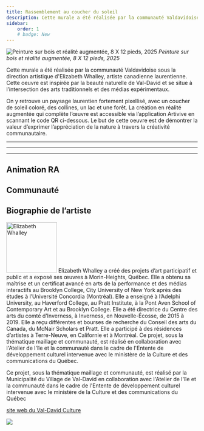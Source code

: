 ```yaml
---
title: Rassemblement au coucher du soleil
description: Cette murale a été réalisée par la communauté Valdavidoise sous la direction artistique d'Elizabeth Whalley, artiste canadienne laurentienne. Cette oeuvre est inspirée par la beauté naturelle de Val-David et se situe à l’intersection des arts traditionnels et des médias expérimentaux.
sidebar:
    order: 1
    # badge: New
---
```



![Peinture sur bois et réalité augmentée, 8 X 12 pieds, 2025](@assets/rassemblement-au-coucher-du-soleil/vd-ar-hero.png)
*Peinture sur bois et réalité augmentée, 8 X 12 pieds, 2025*


Cette murale a été réalisée par la communauté Valdavidoise sous la direction artistique
d'Elizabeth Whalley, artiste canadienne laurentienne. Cette oeuvre est inspirée par la beauté
naturelle de Val-David et se situe à l’intersection des arts traditionnels et des médias
expérimentaux.

On y retrouve un paysage laurentien fortement pixellisé, avec un coucher de soleil coloré, des
collines, un lac et une forêt. La création en réalité augmentée qui complète l’œuvre est
accessible via l’application Artivive en scannant le code QR ci-dessous. Le but de cette oeuvre
est de démontrer la valeur d’exprimer l’appréciation de la nature à travers la créativité
communautaire.

---
***
___



## Animation RA

<YouTube 
    class="ytv"
    id="X1xVcPlFrXk" 
/>

## Communauté

<YouTube 
    class="ytv"
    id="X1xVcPlFrXk" 
/>

## Biographie de l’artiste
<img class="bioimg" src="/rassemblement-au-coucher-du-soleil-artist.png" alt="Elizabeth Whalley " width="133" height="133" />
Elizabeth Whalley a créé des projets d’art participatif et public et a exposé ses œuvres à Morin-Heights, Québec. Elle a obtenu sa maîtrise et un certificat avancé en arts de la performance et des médias interactifs au Brooklyn College, City University of New York après des études à l’Université Concordia (Montréal).
Elle a enseigné à l’Adelphi University, au Haverford College, au Pratt Institute, à la Pont Aven School of Contemporary Art et au Brooklyn College. Elle a été directrice du Centre des arts du comté d’Inverness, à Inverness, en Nouvelle-Écosse, de 2015 à 2019. Elle a reçu différentes et bourses de recherche du Conseil des arts du Canada, du McNair Scholars et Pratt. Elle a participé à des résidences d’artistes à Terre-Neuve, en Californie et à Montréal.
Ce projet, sous la thématique maillage et communauté, est réalisé en collaboration avec l'Atelier de l'île et la communauté dans le cadre de l'Entente de développement culturel intervenue avec le ministère de la Culture et des communications du Québec.

Ce projet, sous la thématique maillage et communauté, est réalisé par la Municipalité du Village de Val-David en collaboration
avec l'Atelier de l'île et la communauté dans le cadre de l'Entente de développement culturel intervenue avec le ministère de la
Culture et des communications du Québec

[site web du Val-David Culture](https://www.valdavid.com/culture/)


![](@assets/rassemblement-au-coucher-du-soleil/vd-ar-2.png)

